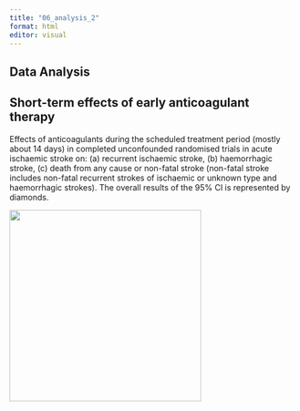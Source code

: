 ```yaml
---
title: "06_analysis_2"
format: html
editor: visual
---
```


## Data Analysis

## Short-term effects of early anticoagulant therapy

Effects of anticoagulants during the scheduled treatment period (mostly about 14 days) in completed unconfounded randomised trials in acute ischaemic stroke on: (a) recurrent ischaemic stroke, (b) haemorrhagic stroke, (c) death from any cause or non-fatal stroke (non-fatal stroke includes non-fatal recurrent strokes of ischaemic or unknown type and haemorrhagic strokes). The overall results of the 95% CI is represented by diamonds.

![](images/clipboard-3530018570.png){width="336"}
